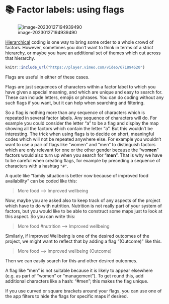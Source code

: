 # 📚 Factor labels: using flags{#xflags}

![image-20230127194939490](_assets/image-20230127194939490.png)

[Hierarchical](#xhierarchical-coding) coding is one way to bring some order to a whole crowd of factors. However, sometimes you don't want to think in terms of a strict hierarchy, or maybe you have an additional set of themes which cut across that hierarchy.

````r
knitr::include_url("https://player.vimeo.com/video/671894620")

````

Flags are useful in either of these cases.

Flags are just sequences of characters within a factor label to which you have given a special meaning, and which are unique and easy to search for. These can include letters, emojis or phrases. You can do coding without any such flags if you want, but it can help when searching and filtering.

So a flag is nothing more than any sequence of characters which is repeated in several factor labels. Any sequence of characters will do. For example you could consider the letter "a" to be a flag and display the map showing all the factors which contain the letter "a". But this wouldn't be interesting.  The trick when using flags is to decide on short, meaningful codes which will not be repeated anywhere else. For example you wouldn't want to use a pair of flags like "women" and "men" to distinguish factors which are only relevant for one or the other gender because the "wo**men**" factors would also turn up when you search for "**men**". That is why we have to be careful when creating flags, for example by preceding a sequence of characters with a hashtag `"#"`. 

A quote like “family situation is better now because of improved food availability” can be coded like this:

> More food --> Improved wellbeing

Now, maybe you are asked also to keep track of any aspects of the project which have to do with nutrition. Nutrition is not really part of your system of factors, but you would like to be able to construct some maps just to look at this aspect. So you can write this:

> More food #nutrition --> Improved wellbeing  

Similarly,  if Improved Wellbeing is one of the desired outcomes of the project, we might want to reflect that by adding a flag "(Outcome)" like this.

> More food --> Improved wellbeing (Outcome)

Then we can easily search for this and other desired outcomes.  

A flag like “men” is not suitable because it is likely to appear elsewhere (e.g. as part of “women” or “management”). To get round this, add additional characters like a hash: “#men”; this makes the flag unique.

If you use curved or square brackets around your flags, you can use one of the app filters to hide the flags for specific maps if desired.

